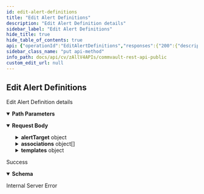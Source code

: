 ```yaml
---
id: edit-alert-definitions
title: "Edit Alert Definitions"
description: "Edit Alert Definition details"
sidebar_label: "Edit Alert Definitions"
hide_title: true
hide_table_of_contents: true
api: {"operationId":"EditAlertDefinitions","responses":{"200":{"description":"Success","content":{"application/json":{"schema":{"properties":{"errorCode":{"format":"int32","type":"integer"},"errorMessage":{"nullable":true,"type":"string"}},"type":"object"}}}},"500":{"description":"Internal Server Error"}},"description":"Edit Alert Definition details","tags":["Alerts"],"requestBody":{"content":{"application/json":{"schema":{"properties":{"alertTarget":{"description":"Please note CONTENT_INDEX will be returned at all times as it is enabled at all times.","properties":{"recipients":{"properties":{"bcc":{"items":{"properties":{"id":{"format":"int32","type":"integer"},"name":{"type":"string"},"type":{"enum":["USER","USER_GROUP","EMAIL","AD_USERGROUP"],"type":"string"}},"title":"AlertTargetIdNameType","type":"object"},"type":"array"},"cc":{"items":{"properties":{"id":{"format":"int32","type":"integer"},"name":{"type":"string"},"type":{"enum":["USER","USER_GROUP","EMAIL","AD_USERGROUP"],"type":"string"}},"title":"AlertTargetIdNameType","type":"object"},"type":"array"},"to":{"items":{"properties":{"id":{"format":"int32","type":"integer"},"name":{"type":"string"},"type":{"enum":["USER","USER_GROUP","EMAIL","AD_USERGROUP"],"type":"string"}},"title":"AlertTargetIdNameType","type":"object"},"type":"array"},"webHookId":{"description":"id of the webhook to be associated with the alert definition. Only needed incase of webhook notif selected. To get a list of webhooks, use api GET Webhook","format":"int32","type":"integer"}},"title":"AlertDefinitionsTargetRecipients","type":"object"},"recipientsOperationType":{"description":"Allows adding to, overwriting and deleting existing recipients. default is adding to existing recipients","enum":["ADD","DELETE","OVERWRITE"],"type":"string"},"sendAlertTo":{"items":{"enum":["LIVEFEEDS","SNMP","WEBHOOK","EMAIL","APPLOG","CONTENT_INDEX"],"type":"string"},"type":"array"}},"title":"AlertDefinitionsTarget","type":"object"},"associations":{"items":{"description":"Hierarchy starts at the top at client level(parentEntity1) and ends at backupset level(parentEntity4) when defining parents for the associated entity. Parent entities must be defined application and lower entities.","properties":{"id":{"description":"id of the associated entity","format":"int32","type":"integer"},"name":{"description":"name of the associated entity","type":"string"},"parentEntity1":{"description":"parentEntity1 can only have type SERVER_ENTITY.parentEntity2 can only have type APPTYPE_ENTITY.parentEntity3 can only have type INSTANCE_ENTITY.parentEntity4 can only have type BACKUPSET_ENTITY.","properties":{"id":{"description":"id of the associated entity","format":"int32","type":"integer"},"name":{"description":"name of the associated entity","type":"string"},"type":{"enum":["SERVER_ENTITY","BACKUPSET_ENTITY","APPTYPE_ENTITY","Instances_ENTITY"],"type":"string"}},"type":"object"},"parentEntity2":{"description":"parentEntity1 can only have type SERVER_ENTITY.parentEntity2 can only have type APPTYPE_ENTITY.parentEntity3 can only have type INSTANCE_ENTITY.parentEntity4 can only have type BACKUPSET_ENTITY.","properties":{"id":{"description":"id of the associated entity","format":"int32","type":"integer"},"name":{"description":"name of the associated entity","type":"string"},"type":{"enum":["SERVER_ENTITY","BACKUPSET_ENTITY","APPTYPE_ENTITY","Instances_ENTITY"],"type":"string"}},"type":"object"},"parentEntity3":{"description":"parentEntity1 can only have type SERVER_ENTITY.parentEntity2 can only have type APPTYPE_ENTITY.parentEntity3 can only have type INSTANCE_ENTITY.parentEntity4 can only have type BACKUPSET_ENTITY.","properties":{"id":{"description":"id of the associated entity","format":"int32","type":"integer"},"name":{"description":"name of the associated entity","type":"string"},"type":{"enum":["SERVER_ENTITY","BACKUPSET_ENTITY","APPTYPE_ENTITY","Instances_ENTITY"],"type":"string"}},"type":"object"},"parentEntity4":{"description":"parentEntity1 can only have type SERVER_ENTITY.parentEntity2 can only have type APPTYPE_ENTITY.parentEntity3 can only have type INSTANCE_ENTITY.parentEntity4 can only have type BACKUPSET_ENTITY.","properties":{"id":{"description":"id of the associated entity","format":"int32","type":"integer"},"name":{"description":"name of the associated entity","type":"string"},"type":{"enum":["SERVER_ENTITY","BACKUPSET_ENTITY","APPTYPE_ENTITY","Instances_ENTITY"],"type":"string"}},"type":"object"},"type":{"enum":["ALL_SERVERS","ALL_SERVER_GROUPS_ENTITY","SERVER_GROUP_ENTITY","SERVER_ENTITY","APPTYPE_ENTITY","Instances_ENTITY","BACKUPSET_ENTITY","SUBCLIENT_ENTITY","REPLICATION_PAIR_ENTITY","BLR_PAIR_ENTITY","FS_REPLICATION_PAIR_ENTITY"],"type":"string"}},"title":"AlertAssociationIdNameType","type":"object"},"title":"AlertDefinitionsAssociations","type":"array"},"associationsOperationType":{"default":"ADD","description":"Allows adding to, overwriting and deleting existing alert associations. default is adding to existing alert associations","enum":["ADD","DELETE","OVERWRITE"],"type":"string"},"newName":{"description":"The new name of the alert definition","type":"string"},"sendIndividualNotifications":{"type":"boolean"},"templates":{"properties":{"console":{"description":"the message template for the console notification","type":"string"},"email":{"description":"the message template for the email notification. Contains both email subject as well as body","type":"string"},"eventViewer":{"description":"the message template for the event viewer notification","type":"string"},"locale":{"properties":{"id":{"format":"int32","type":"integer","x-terraform-omitempty":true,"x-terraform-set-key":true},"name":{"nullable":true,"type":"string"}},"type":"object"},"webhook":{"description":"the message template for the webhook notification","type":"string"}},"title":"AlertDefinitionsTemplate","type":"object"}},"title":"AlertDefinitionsEdit","type":"object"}}}},"parameters":[{"schema":{"type":"integer","format":"int32"},"name":"id","in":"path","required":true}],"method":"put","path":"/V4/AlertDefinitions/{id}","servers":[{"url":"http://{hostname}/webconsole/api","variables":{"hostname":{"default":"localhost","description":"Webconsole"}}}],"securitySchemes":{"token":{"in":"header","name":"Authtoken","type":"apiKey"}},"jsonRequestBodyExample":{"alertTarget":{"recipients":{"bcc":[{"id":0,"name":"string","type":"USER"}],"cc":[{"id":0,"name":"string","type":"USER"}],"to":[{"id":0,"name":"string","type":"USER"}],"webHookId":0},"recipientsOperationType":"ADD","sendAlertTo":["LIVEFEEDS"]},"associations":[{"id":0,"name":"string","parentEntity1":{"id":0,"name":"string","type":"SERVER_ENTITY"},"parentEntity2":{"id":0,"name":"string","type":"SERVER_ENTITY"},"parentEntity3":{"id":0,"name":"string","type":"SERVER_ENTITY"},"parentEntity4":{"id":0,"name":"string","type":"SERVER_ENTITY"},"type":"ALL_SERVERS"}],"associationsOperationType":"ADD","newName":"string","sendIndividualNotifications":true,"templates":{"console":"string","email":"string","eventViewer":"string","locale":{"id":0,"name":"string"},"webhook":"string"}},"info":{"version":"1.0.0","contact":{},"description":"## Welcome\n\nWelcome to Commvault's Rest APIs. You can explore our APIs in [Postman](https://getpostman.com) using the predefined requests we created\n\nThe current version of this documentation is **Commvault Platform Release 2022E**.\n\nYou can access LTS documentation here:\n\n[Feature Release 11.20](https://documenter.getpostman.com/view/2046098/UVR7KoPJ)\n\n[Feature Release 11.24](https://documenter.getpostman.com/view/2046098/UVR7KoPL)\n\nFor more V2 and Latest APIs, please visit your API Explorer page.  \n[*More Details*](http://documentation.commvault.com/commvault/v11/article?p=107350_1.htm)\n\n## Setup\n\nTo get started, [create an environment in Postman](https://www.getpostman.com/docs/environments), select that environment, and set your environment variables by entering necessary values in the `0 - Setup/Environment Setup` pre-request script ([documentation on pre-request scripts](http://www.getpostman.com/docs/pre_request_scripts)). Also, Some of our calls might have dependencies. `GET`/`PUT`/`DELETE` may only work after an item is created with a `POST`.\n\nThe same set of APIs can be used for both XML and JSON. If you want to get equivalent JSON for the XML, use our [API](https://api.commvault.com/#fe2fa795-dd7c-4416-857d-75704b52be8c) for conversion.\n\n**Note:** Swagger Documentation for V2/Latest APIs are present in the following URL:  \n`{ServerURL}/sandbox/apiexplorer`\n\n[*More Details*](http://documentation.commvault.com/commvault/v11/article?p=45551.htm)","title":"Commvault Rest API - Public"},"postman":{"name":"Edit Alert Definitions","description":{"content":"Edit Alert Definition details","type":"text/plain"},"url":{"path":["V4","AlertDefinitions",":id"],"host":["{{baseUrl}}"],"query":[],"variable":[{"disabled":false,"description":{"content":"(Required) ","type":"text/plain"},"type":"any","value":"","key":"id"}]},"header":[{"key":"Content-Type","value":"application/json"},{"key":"Accept","value":"application/json"}],"method":"PUT","body":{"mode":"raw","raw":"\"\"","options":{"raw":{"language":"json"}}}}}
sidebar_class_name: "put api-method"
info_path: docs/api/cv/zAllV4APIs/commvault-rest-api-public
custom_edit_url: null
---
```



## Edit Alert Definitions



Edit Alert Definition details

<details style={{"marginBottom":"1rem"}} data-collapsed={false} open={true}><summary style={{}}><strong>Path Parameters</strong></summary><div><ul><ParamsItem className={"paramsItem"} param={{"schema":{"type":"integer","format":"int32"},"name":"id","in":"path","required":true}}></ParamsItem></ul></div></details><MimeTabs><TabItem label={"application/json"} value={"application/json-schema"}><details style={{}} data-collapsed={false} open={true}><summary style={{"textAlign":"left"}}><strong>Request Body</strong></summary><div style={{"textAlign":"left","marginLeft":"1rem"}}></div><ul style={{"marginLeft":"1rem"}}><SchemaItem collapsible={true} className={"schemaItem"}><details style={{}}><summary style={{}}><strong>alertTarget</strong><span style={{"opacity":"0.6"}}> object</span></summary><div style={{"marginLeft":"1rem"}}><div style={{"marginTop":".5rem","marginBottom":".5rem"}}>

Please note CONTENT_INDEX will be returned at all times as it is enabled at all times.

</div><SchemaItem collapsible={true} className={"schemaItem"}><details style={{}}><summary style={{}}><strong>recipients</strong><span style={{"opacity":"0.6"}}> object</span></summary><div style={{"marginLeft":"1rem"}}><SchemaItem collapsible={true} className={"schemaItem"}><details style={{}}><summary style={{}}><strong>bcc</strong><span style={{"opacity":"0.6"}}> object[]</span></summary><div style={{"marginLeft":"1rem"}}><SchemaItem collapsible={false} name={"id"} required={false} deprecated={undefined} schemaDescription={undefined} schemaName={"int32"} qualifierMessage={undefined} defaultValue={undefined}></SchemaItem><SchemaItem collapsible={false} name={"name"} required={false} deprecated={undefined} schemaDescription={undefined} schemaName={"string"} qualifierMessage={undefined} defaultValue={undefined}></SchemaItem><SchemaItem collapsible={false} name={"type"} required={false} deprecated={undefined} schemaDescription={undefined} schemaName={"string"} qualifierMessage={"**Possible values:** [`USER`, `USER_GROUP`, `EMAIL`, `AD_USERGROUP`]"} defaultValue={undefined}></SchemaItem></div></details></SchemaItem><SchemaItem collapsible={true} className={"schemaItem"}><details style={{}}><summary style={{}}><strong>cc</strong><span style={{"opacity":"0.6"}}> object[]</span></summary><div style={{"marginLeft":"1rem"}}><SchemaItem collapsible={false} name={"id"} required={false} deprecated={undefined} schemaDescription={undefined} schemaName={"int32"} qualifierMessage={undefined} defaultValue={undefined}></SchemaItem><SchemaItem collapsible={false} name={"name"} required={false} deprecated={undefined} schemaDescription={undefined} schemaName={"string"} qualifierMessage={undefined} defaultValue={undefined}></SchemaItem><SchemaItem collapsible={false} name={"type"} required={false} deprecated={undefined} schemaDescription={undefined} schemaName={"string"} qualifierMessage={"**Possible values:** [`USER`, `USER_GROUP`, `EMAIL`, `AD_USERGROUP`]"} defaultValue={undefined}></SchemaItem></div></details></SchemaItem><SchemaItem collapsible={true} className={"schemaItem"}><details style={{}}><summary style={{}}><strong>to</strong><span style={{"opacity":"0.6"}}> object[]</span></summary><div style={{"marginLeft":"1rem"}}><SchemaItem collapsible={false} name={"id"} required={false} deprecated={undefined} schemaDescription={undefined} schemaName={"int32"} qualifierMessage={undefined} defaultValue={undefined}></SchemaItem><SchemaItem collapsible={false} name={"name"} required={false} deprecated={undefined} schemaDescription={undefined} schemaName={"string"} qualifierMessage={undefined} defaultValue={undefined}></SchemaItem><SchemaItem collapsible={false} name={"type"} required={false} deprecated={undefined} schemaDescription={undefined} schemaName={"string"} qualifierMessage={"**Possible values:** [`USER`, `USER_GROUP`, `EMAIL`, `AD_USERGROUP`]"} defaultValue={undefined}></SchemaItem></div></details></SchemaItem><SchemaItem collapsible={false} name={"webHookId"} required={false} deprecated={undefined} schemaDescription={"id of the webhook to be associated with the alert definition. Only needed incase of webhook notif selected. To get a list of webhooks, use api GET Webhook"} schemaName={"int32"} qualifierMessage={undefined} defaultValue={undefined}></SchemaItem></div></details></SchemaItem><SchemaItem collapsible={false} name={"recipientsOperationType"} required={false} deprecated={undefined} schemaDescription={"Allows adding to, overwriting and deleting existing recipients. default is adding to existing recipients"} schemaName={"string"} qualifierMessage={"**Possible values:** [`ADD`, `DELETE`, `OVERWRITE`]"} defaultValue={undefined}></SchemaItem><SchemaItem collapsible={false} name={"sendAlertTo"} required={false} deprecated={undefined} schemaDescription={undefined} schemaName={"string[]"} qualifierMessage={"**Possible values:** [`LIVEFEEDS`, `SNMP`, `WEBHOOK`, `EMAIL`, `APPLOG`, `CONTENT_INDEX`]"} defaultValue={undefined}></SchemaItem></div></details></SchemaItem><SchemaItem collapsible={true} className={"schemaItem"}><details style={{}}><summary style={{}}><strong>associations</strong><span style={{"opacity":"0.6"}}> object[]</span></summary><div style={{"marginLeft":"1rem"}}><SchemaItem collapsible={false} name={"id"} required={false} deprecated={undefined} schemaDescription={"id of the associated entity"} schemaName={"int32"} qualifierMessage={undefined} defaultValue={undefined}></SchemaItem><SchemaItem collapsible={false} name={"name"} required={false} deprecated={undefined} schemaDescription={"name of the associated entity"} schemaName={"string"} qualifierMessage={undefined} defaultValue={undefined}></SchemaItem><SchemaItem collapsible={true} className={"schemaItem"}><details style={{}}><summary style={{}}><strong>parentEntity1</strong><span style={{"opacity":"0.6"}}> object</span></summary><div style={{"marginLeft":"1rem"}}><div style={{"marginTop":".5rem","marginBottom":".5rem"}}>

parentEntity1 can only have type SERVER_ENTITY.parentEntity2 can only have type APPTYPE_ENTITY.parentEntity3 can only have type INSTANCE_ENTITY.parentEntity4 can only have type BACKUPSET_ENTITY.

</div><SchemaItem collapsible={false} name={"id"} required={false} deprecated={undefined} schemaDescription={"id of the associated entity"} schemaName={"int32"} qualifierMessage={undefined} defaultValue={undefined}></SchemaItem><SchemaItem collapsible={false} name={"name"} required={false} deprecated={undefined} schemaDescription={"name of the associated entity"} schemaName={"string"} qualifierMessage={undefined} defaultValue={undefined}></SchemaItem><SchemaItem collapsible={false} name={"type"} required={false} deprecated={undefined} schemaDescription={undefined} schemaName={"string"} qualifierMessage={"**Possible values:** [`SERVER_ENTITY`, `BACKUPSET_ENTITY`, `APPTYPE_ENTITY`, `Instances_ENTITY`]"} defaultValue={undefined}></SchemaItem></div></details></SchemaItem><SchemaItem collapsible={true} className={"schemaItem"}><details style={{}}><summary style={{}}><strong>parentEntity2</strong><span style={{"opacity":"0.6"}}> object</span></summary><div style={{"marginLeft":"1rem"}}><div style={{"marginTop":".5rem","marginBottom":".5rem"}}>

parentEntity1 can only have type SERVER_ENTITY.parentEntity2 can only have type APPTYPE_ENTITY.parentEntity3 can only have type INSTANCE_ENTITY.parentEntity4 can only have type BACKUPSET_ENTITY.

</div><SchemaItem collapsible={false} name={"id"} required={false} deprecated={undefined} schemaDescription={"id of the associated entity"} schemaName={"int32"} qualifierMessage={undefined} defaultValue={undefined}></SchemaItem><SchemaItem collapsible={false} name={"name"} required={false} deprecated={undefined} schemaDescription={"name of the associated entity"} schemaName={"string"} qualifierMessage={undefined} defaultValue={undefined}></SchemaItem><SchemaItem collapsible={false} name={"type"} required={false} deprecated={undefined} schemaDescription={undefined} schemaName={"string"} qualifierMessage={"**Possible values:** [`SERVER_ENTITY`, `BACKUPSET_ENTITY`, `APPTYPE_ENTITY`, `Instances_ENTITY`]"} defaultValue={undefined}></SchemaItem></div></details></SchemaItem><SchemaItem collapsible={true} className={"schemaItem"}><details style={{}}><summary style={{}}><strong>parentEntity3</strong><span style={{"opacity":"0.6"}}> object</span></summary><div style={{"marginLeft":"1rem"}}><div style={{"marginTop":".5rem","marginBottom":".5rem"}}>

parentEntity1 can only have type SERVER_ENTITY.parentEntity2 can only have type APPTYPE_ENTITY.parentEntity3 can only have type INSTANCE_ENTITY.parentEntity4 can only have type BACKUPSET_ENTITY.

</div><SchemaItem collapsible={false} name={"id"} required={false} deprecated={undefined} schemaDescription={"id of the associated entity"} schemaName={"int32"} qualifierMessage={undefined} defaultValue={undefined}></SchemaItem><SchemaItem collapsible={false} name={"name"} required={false} deprecated={undefined} schemaDescription={"name of the associated entity"} schemaName={"string"} qualifierMessage={undefined} defaultValue={undefined}></SchemaItem><SchemaItem collapsible={false} name={"type"} required={false} deprecated={undefined} schemaDescription={undefined} schemaName={"string"} qualifierMessage={"**Possible values:** [`SERVER_ENTITY`, `BACKUPSET_ENTITY`, `APPTYPE_ENTITY`, `Instances_ENTITY`]"} defaultValue={undefined}></SchemaItem></div></details></SchemaItem><SchemaItem collapsible={true} className={"schemaItem"}><details style={{}}><summary style={{}}><strong>parentEntity4</strong><span style={{"opacity":"0.6"}}> object</span></summary><div style={{"marginLeft":"1rem"}}><div style={{"marginTop":".5rem","marginBottom":".5rem"}}>

parentEntity1 can only have type SERVER_ENTITY.parentEntity2 can only have type APPTYPE_ENTITY.parentEntity3 can only have type INSTANCE_ENTITY.parentEntity4 can only have type BACKUPSET_ENTITY.

</div><SchemaItem collapsible={false} name={"id"} required={false} deprecated={undefined} schemaDescription={"id of the associated entity"} schemaName={"int32"} qualifierMessage={undefined} defaultValue={undefined}></SchemaItem><SchemaItem collapsible={false} name={"name"} required={false} deprecated={undefined} schemaDescription={"name of the associated entity"} schemaName={"string"} qualifierMessage={undefined} defaultValue={undefined}></SchemaItem><SchemaItem collapsible={false} name={"type"} required={false} deprecated={undefined} schemaDescription={undefined} schemaName={"string"} qualifierMessage={"**Possible values:** [`SERVER_ENTITY`, `BACKUPSET_ENTITY`, `APPTYPE_ENTITY`, `Instances_ENTITY`]"} defaultValue={undefined}></SchemaItem></div></details></SchemaItem><SchemaItem collapsible={false} name={"type"} required={false} deprecated={undefined} schemaDescription={undefined} schemaName={"string"} qualifierMessage={"**Possible values:** [`ALL_SERVERS`, `ALL_SERVER_GROUPS_ENTITY`, `SERVER_GROUP_ENTITY`, `SERVER_ENTITY`, `APPTYPE_ENTITY`, `Instances_ENTITY`, `BACKUPSET_ENTITY`, `SUBCLIENT_ENTITY`, `REPLICATION_PAIR_ENTITY`, `BLR_PAIR_ENTITY`, `FS_REPLICATION_PAIR_ENTITY`]"} defaultValue={undefined}></SchemaItem></div></details></SchemaItem><SchemaItem collapsible={false} name={"associationsOperationType"} required={false} deprecated={undefined} schemaDescription={"Allows adding to, overwriting and deleting existing alert associations. default is adding to existing alert associations"} schemaName={"string"} qualifierMessage={"**Possible values:** [`ADD`, `DELETE`, `OVERWRITE`]"} defaultValue={"ADD"}></SchemaItem><SchemaItem collapsible={false} name={"newName"} required={false} deprecated={undefined} schemaDescription={"The new name of the alert definition"} schemaName={"string"} qualifierMessage={undefined} defaultValue={undefined}></SchemaItem><SchemaItem collapsible={false} name={"sendIndividualNotifications"} required={false} deprecated={undefined} schemaDescription={undefined} schemaName={"boolean"} qualifierMessage={undefined} defaultValue={undefined}></SchemaItem><SchemaItem collapsible={true} className={"schemaItem"}><details style={{}}><summary style={{}}><strong>templates</strong><span style={{"opacity":"0.6"}}> object</span></summary><div style={{"marginLeft":"1rem"}}><SchemaItem collapsible={false} name={"console"} required={false} deprecated={undefined} schemaDescription={"the message template for the console notification"} schemaName={"string"} qualifierMessage={undefined} defaultValue={undefined}></SchemaItem><SchemaItem collapsible={false} name={"email"} required={false} deprecated={undefined} schemaDescription={"the message template for the email notification. Contains both email subject as well as body"} schemaName={"string"} qualifierMessage={undefined} defaultValue={undefined}></SchemaItem><SchemaItem collapsible={false} name={"eventViewer"} required={false} deprecated={undefined} schemaDescription={"the message template for the event viewer notification"} schemaName={"string"} qualifierMessage={undefined} defaultValue={undefined}></SchemaItem><SchemaItem collapsible={true} className={"schemaItem"}><details style={{}}><summary style={{}}><strong>locale</strong><span style={{"opacity":"0.6"}}> object</span></summary><div style={{"marginLeft":"1rem"}}><SchemaItem collapsible={false} name={"id"} required={false} deprecated={undefined} schemaDescription={undefined} schemaName={"int32"} qualifierMessage={undefined} defaultValue={undefined}></SchemaItem><SchemaItem collapsible={false} name={"name"} required={false} deprecated={undefined} schemaDescription={undefined} schemaName={"string"} qualifierMessage={undefined} defaultValue={undefined}></SchemaItem></div></details></SchemaItem><SchemaItem collapsible={false} name={"webhook"} required={false} deprecated={undefined} schemaDescription={"the message template for the webhook notification"} schemaName={"string"} qualifierMessage={undefined} defaultValue={undefined}></SchemaItem></div></details></SchemaItem></ul></details></TabItem></MimeTabs><div><ApiTabs><TabItem label={"200"} value={"200"}><div>

Success

</div><div><MimeTabs schemaType={"response"}><TabItem label={"application/json"} value={"application/json"}><SchemaTabs><TabItem label={"Schema"} value={"Schema"}><details style={{}} data-collapsed={false} open={true}><summary style={{"textAlign":"left"}}><strong>Schema</strong></summary><div style={{"textAlign":"left","marginLeft":"1rem"}}></div><ul style={{"marginLeft":"1rem"}}><SchemaItem collapsible={false} name={"errorCode"} required={false} deprecated={undefined} schemaDescription={undefined} schemaName={"int32"} qualifierMessage={undefined} defaultValue={undefined}></SchemaItem><SchemaItem collapsible={false} name={"errorMessage"} required={false} deprecated={undefined} schemaDescription={undefined} schemaName={"string"} qualifierMessage={undefined} defaultValue={undefined}></SchemaItem></ul></details></TabItem><TabItem label={"Example (from schema)"} value={"Example (from schema)"}><ResponseSamples responseExample={"{\n  \"errorCode\": 0,\n  \"errorMessage\": \"string\"\n}"} language={"json"}></ResponseSamples></TabItem></SchemaTabs></TabItem></MimeTabs></div></TabItem><TabItem label={"500"} value={"500"}><div>

Internal Server Error

</div><div></div></TabItem></ApiTabs></div>
      